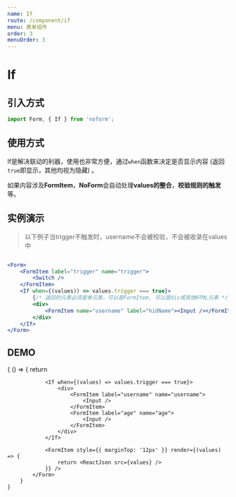 ```yaml
---
name: If
route: /component/if
menu: 表单组件
order: 3
menuOrder: 3
---
```



# If

## 引入方式

```jsx
import Form, { If } from 'noform';
```

## 使用方式

If是解决联动的利器，使用也非常方便，通过`when`函数来决定是否显示内容 (返回`true`即显示，其他均视为隐藏) 。

如果内容涉及**FormItem**，**NoForm**会自动处理**values的整合**，**校验规则的触发**等。

## 实例演示

> 以下例子当trigger不触发时，username不会被校验，不会被收录在values中

```jsx

<Form>
    <FormItem label="trigger" name="trigger">
        <Switch />
    </FormItem>
    <If when={(values)) => values.trigger === true}>
        {/* 返回的元素必须是单元素，可以是FormItem, 可以是div或其他HTML元素 */}
        <div>
            <FormItem name="username" label="hidName"><Input /></FormItem>
        </div>
    </If> 
</Form>

```

## DEMO

<Playground>
    {
        () => {
            return <Form>
                <FormItem defaultValue={false} label="trigger" name="trigger">
                    <Switch />
                </FormItem>

                <If when={(values) => values.trigger === true}>
                    <div>
                        <FormItem label="username" name="username">
                            <Input />
                        </FormItem>
                        <FormItem label="age" name="age">
                            <Input />
                        </FormItem>
                    </div>
                </If>

                <FormItem style={{ marginTop: '12px' }} render={(values) => {
                    return <ReactJson src={values} />
                }} />
            </Form>
        }
    }
</Playground>
